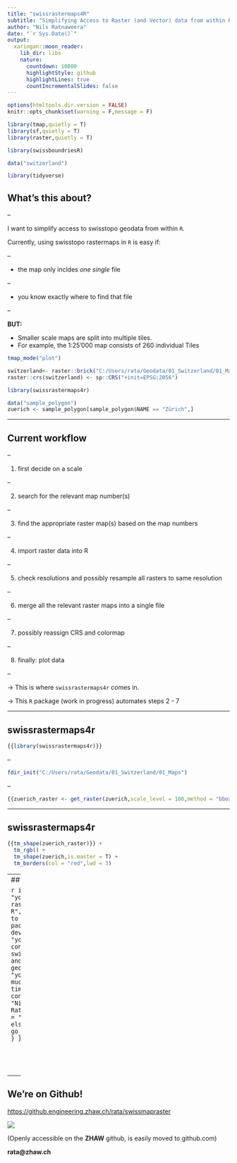 ```yaml
---
title: "swissrastermaps4R"
subtitle: "Simplifying Access to Raster (and Vector) data from within R"
author: "Nils Ratnaweera"
date: "`r Sys.Date()`"
output:
  xaringan::moon_reader:
    lib_dir: libs
    nature:
      countdown: 10000
      highlightStyle: github
      highlightLines: true
      countIncrementalSlides: false
---
```



```r
options(htmltools.dir.version = FALSE)
knitr::opts_chunk$set(warning = F,message = F)
```


```r

library(tmap,quietly = T)
library(sf,quietly = T)
library(raster,quietly = T)

library(swissboundriesR)

data("switzerland")

library(tidyverse)
```

## What's this about?

--

I want to simplify access to swisstopo geodata from within `R`. 

Currently, using swisstopo rastermaps in `R` is easy if: 

--

- the map only incldes _one single_ file  

--

- you know exactly where to find that file

--

**BUT:** 

- Smaller scale maps are split into multiple tiles. 
- For example, the 1:25'000 map consists of 260 individual Tiles


```r
tmap_mode("plot")

switzerland<- raster::brick("C:/Users/rata/Geodata/01_Switzerland/01_Maps/PK_1000_2056_relief/1mio_relief.tif")
raster::crs(switzerland) <- sp::CRS("+init=EPSG:2056")

library(swissrastermaps4r)
```


```r
data("sample_polygon")
zuerich <- sample_polygon[sample_polygon$NAME == "Zürich",]
```

---

## Current workflow



--

1. first decide on a scale

--

2. search for the relevant map number(s)

--

3. find the appropriate raster map(s) based on the map numbers

--

4. import raster data into R

--

5. check resolutions and possibly resample all rasters to same resolution

--

6. merge all the relevant raster maps into a single file

--

7. possibly reassign CRS and colormap

--

8. finally: plot data

--

→ This is where `swissrastermaps4r` comes in.

→ This `R` package (work in progress) automates steps 2 - 7

---

## swissrastermaps4r


```r
{{library(swissrastermaps4r)}}

```

--

```r
fdir_init("C:/Users/rata/Geodata/01_Switzerland/01_Maps")
```

--

```r
{{zuerich_raster <- get_raster(zuerich,scale_level = 100,method = "bbox")}}
```


---

## swissrastermaps4r
```r
{{tm_shape(zuerich_raster)}} + 
  tm_rgb() +
  tm_shape(zuerich,is.master = T) + 
  tm_borders(col = "red",lwd = 3)
```


---
## Want to join?



```r
if(
  any(
    c(
      "you use swiss raster maps in R",
      "you want to learn package development",
      "you have connections to swisstopo and/or geodata4edu",
      "you have too much spare time"
    )
  )
){
  contact(who = "Nils Ratnaweera",how = "rata@zhaw") else{
    go_to("Apero")
  }
}
```




<!-- I'm looking for people to join this venture. If -->

<!-- -- -->

<!-- - you use swiss raster maps in `R`  _and / or_ -->

<!-- -- -->

<!-- - you want to learn package development _and / or_ -->

<!-- -- -->

<!-- - you have connections to **swisstopo** and/or **geodata4edu** _and / or_ -->

<!-- -- -->

<!-- - you have too much spare time 😄 -->

<!-- -- -->


<!-- ### Contact me! -->

<!-- **rata@zhaw.ch** -->

---

## We're on Github! 

[https://github.engineering.zhaw.ch/rata/swissmapraster](https://github.engineering.zhaw.ch/rata/swissmapraster)

![](github_pkgdown.jpg)

(Openly accessible on the **ZHAW** github, is easily moved to github.com)

**rata@zhaw.ch**
